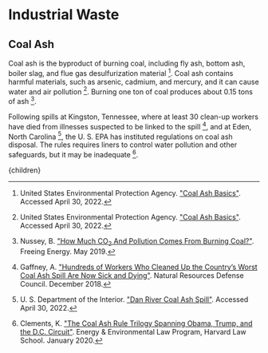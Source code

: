


# Industrial Waste

## Coal Ash
Coal ash is the byproduct of burning coal, including fly ash, bottom ash, boiler slag, and flue gas desulfurization material [^6]. Coal ash contains harmful materials, such as arsenic, cadmium, and mercury, and it can cause water and air pollution [^6]. Burning one ton of coal produces about 0.15 tons of ash [^4].

Following spills at Kingston, Tennessee, where at least 30 clean-up workers have died from illnesses suspected to be linked to the spill [^3], and at Eden, North Carolina [^5], the U. S. EPA has instituted regulations on coal ash disposal. The rules requires liners to control water pollution and other safeguards, but it may be inadequate [^1].

<WastePricingOnCoalBurningSolution />

[^1]: Clements, K. ["The Coal Ash Rule Trilogy Spanning Obama, Trump, and the D.C. Circuit"](https://eelp.law.harvard.edu/2020/01/the-coal-ash-rule-trilogy-spanning-obama-trump-and-the-d-c-circuit/). Energy & Environmental Law Program, Harvard Law School. January 2020.

[^2]: Federal Register. ["Abandoned Mine Land Reclamation Fee"](https://www.federalregister.gov/documents/2022/01/14/2022-00513/abandoned-mine-land-reclamation-fee). National Archives, pp. 2341-2347. January 2022.

[^3]: Gaffney, A. ["Hundreds of Workers Who Cleaned Up the Country’s Worst Coal Ash Spill Are Now Sick and Dying"](https://www.nrdc.org/stories/hundreds-workers-who-cleaned-countrys-worst-coal-ash-spill-are-now-sick-and-dying). Natural Resources Defense Council. December 2018.

[^4]: Nussey, B. ["How Much CO<sub>2</sub> And Pollution Comes From Burning Coal?"](https://www.freeingenergy.com/how-much-co2-and-other-pollutants-come-from-burning-coal/). Freeing Energy. May 2019.

[^5]: U. S. Department of the Interior. ["Dan River Coal Ash Spill"](https://www.cerc.usgs.gov/orda_docs/CaseDetails?ID=984). Accessed April 30, 2022.

[^6]: United States Environmental Protection Agency. ["Coal Ash Basics"](https://www.epa.gov/coalash/coal-ash-basics). Accessed April 30, 2022.

[^7]: Wang, L., Watanabe, T., Xu, Z. ["Monetization of External Costs Using Lifecycle Analysis—A Comparative Case Study of Coal-Fired and Biomass Power Plants in Northeast China"](https://www.mdpi.com/1996-1073/8/2/1440). Energies 8(2), pp. 1440-1467. February 2015.

[^8]: World Nuclear Association. ["Economics of Nuclear Power"](https://world-nuclear.org/information-library/economic-aspects/economics-of-nuclear-power.aspx). Accessed April 30, 2022.

  <Article 
    focusAreaUrl={focusAreaUrl} 
    hierarchy={hierarchy} 
    site={site}
  >
    {children}
  </Article>